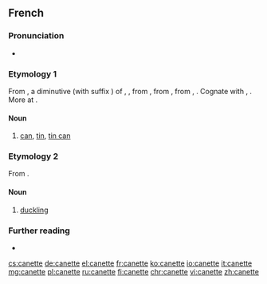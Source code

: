 ==French==

===Pronunciation===
* {{IPA|/ka.nɛt/|lang=fr}}

===Etymology 1===
From {{etyl|frm|fr}} {{m|frm|kanete||vase, pitcher for serving beer}}, a diminutive (with suffix {{m|fr|-ette}}) of {{etyl|ML.|fr}} {{m|la|cana}}, {{m|la|canna||can, jug, vessel}}, from {{etyl|frk|fr}} {{m|frk|*kanna||jug, pitcher, can}}, from {{etyl|gem-pro|fr}} {{m|gem-pro|*kannǭ||tankard, mug, can}}, from {{etyl|ine-pro|fr}} {{m|ine-pro|*gandʰ-}}, {{m|ine-pro|*gan-||a vessel, tub}}. Cognate with {{cog|goh|channa||can}}, {{cog|ang|canne||can}}. More at {{l|en|can}}.

====Noun====
{{fr-noun|f}}

# [[can]], [[tin]], [[tin can]]

===Etymology 2===
From {{suffix|cane|ette|lang=fr}}.

====Noun====
{{fr-noun|f}}

# [[duckling]]

===Further reading===
* {{R:TLFi}}

[[cs:canette]]
[[de:canette]]
[[el:canette]]
[[fr:canette]]
[[ko:canette]]
[[io:canette]]
[[it:canette]]
[[mg:canette]]
[[pl:canette]]
[[ru:canette]]
[[fi:canette]]
[[chr:canette]]
[[vi:canette]]
[[zh:canette]]